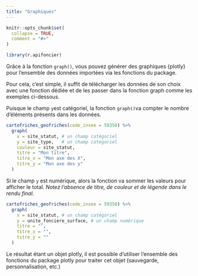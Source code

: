 ```yaml
---
title: "Graphiques"
---
```


```r
knitr::opts_chunk$set(
  collapse = TRUE,
  comment = "#>"
)
```

```r
library(r.apifoncier)
```

Grâce à la fonction `graph()`, vous pouvez générer des graphiques {plotly} pour l'ensemble des données importées via les fonctions du package.

Pour cela, c'est simple, il suffit de télécharger les données de son choix avec une fonction dédiée et de les passer dans la fonction graph comme les exemples ci-dessous.

Puisque le champ `y`est catégoriel, la fonction `graph()`va compter le nombre d'éléments présents dans les données.

```r
cartofriches_geofriches(code_insee = 59350) %>%
  graph(
    x = site_statut, # un champ catégoriel
    y = site_type,   # un champ catégoriel
    couleur = site_statut,
    titre = "Mon titre",
    titre_x = "Mon axe des X",
    titre_y = "Mon axe des y"
  )
```

Si le champ `y` est numérique, alors la fonction va sommer les valeurs pour afficher le total. *Notez l'absence de titre, de couleur et de légende dans le rendu final.*

```r
cartofriches_geofriches(code_insee = 59350) %>%
  graph(
    x = site_statut, # un champ catégoriel
    y = unite_fonciere_surface, # un champ numérique
    titre = "",
    titre_x = "",
    titre_y = ""
  )
```

Le résultat étant un objet plotly, il est possible d'utiliser l'ensemble des fonctions du package plotly pour traiter cet objet (sauvegarde, personnalisation, etc.)
